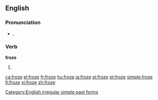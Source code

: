 ==English==

===Pronunciation===
* {{IPA|/ˈfɹəʊz/}}, {{SAMPA|/"fr\@Uz/}}
*: {{rhymes|əʊz}}

===Verb===
'''froze'''

# {{simple past of|[[freeze]]}}

[[Category:English irregular simple past forms]]

[[ca:froze]]
[[el:froze]]
[[fr:froze]]
[[hu:froze]]
[[ja:froze]]
[[pl:froze]]
[[pt:froze]]
[[simple:froze]]
[[fi:froze]]
[[vi:froze]]
[[zh:froze]]